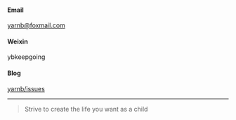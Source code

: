 #### Email

yarnb@foxmail.com

#### Weixin

ybkeepgoing

#### Blog

[yarnb/issues](https://github.com/tolerance-go/yarnb/issues)

---

> Strive to create the life you want as a child
